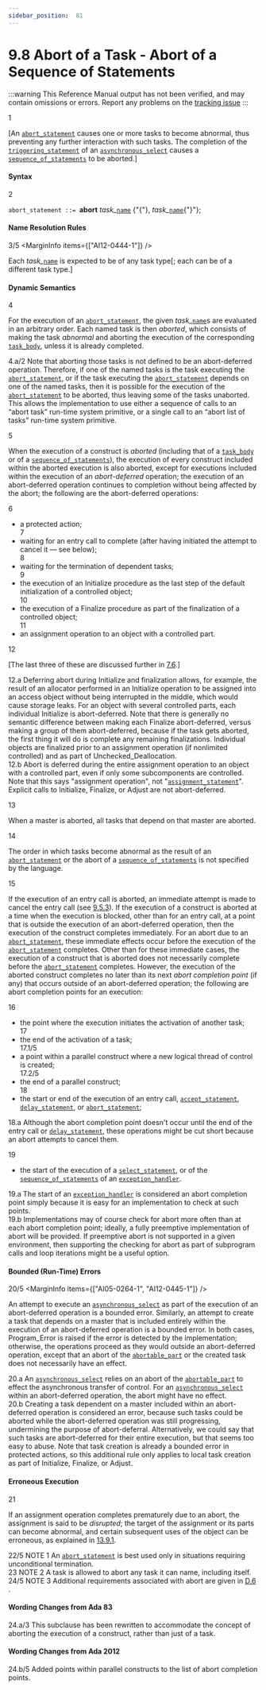 ```yaml
---
sidebar_position:  81
---
```


# 9.8 Abort of a Task - Abort of a Sequence of Statements

:::warning
This Reference Manual output has not been verified,
and may contain omissions or errors.
Report any problems on the [tracking issue](https://github.com/ada-lang-io/ada-lang-io/issues/20)
:::


<MarginText>1</MarginText>
<p>[An <code><a href="../AA-9/AA-9.8#S0284">abort_statement</a></code> causes one or more tasks to become abnormal, thus preventing any further interaction with such tasks. The completion of the <code><a href="../AA-9/AA-9.7#S0282">triggering_statement</a></code> of an <code><a href="../AA-9/AA-9.7#S0280">asynchronous_select</a></code> causes a <code><a href="../AA-5/AA-5.1#S0166">sequence_of_statements</a></code> to be aborted.] <br /></p>


#### Syntax

<MarginText>2</MarginText>

<CodeBlock>
<code>abort_statement</code><a id="S0284"></a><code> ::= </code><strong>abort</strong> <em>task_</em><code><a href="../AA-4/AA-4.1#S0091">name</a></code> {"{"}, <em>task_</em><code><a href="../AA-4/AA-4.1#S0091">name</a></code>{"}"};<br />

</CodeBlock>

#### Name Resolution Rules

<MarginText>3/5</MarginText>
<MarginInfo items={["AI12-0444-1"]} />
<p>Each <em>task_</em><code><a href="../AA-4/AA-4.1#S0091">name</a></code> is expected to be of any task type[; each can be of a different  task type.]<br /></p>


#### Dynamic Semantics

<MarginText>4</MarginText>
<p>For the execution of an <code><a href="../AA-9/AA-9.8#S0284">abort_statement</a></code>, the given <em>task_</em><code><a href="../AA-4/AA-4.1#S0091">name</a></code>s are evaluated in an arbitrary order. Each named task is then <em>aborted</em>, which consists of making the task <em>abnormal</em> and aborting the execution of the corresponding <code><a href="../AA-9/AA-9.1#S0248">task_body</a></code>, unless it is already completed. <br /></p>

<AnnotatedOnly>
<MarginText>4.a/2</MarginText>
<MarginInfo items={["AI95-00114-01"]} />
<Admonition type="aarm" aarm="ramification">
<strong></strong>Note that aborting those tasks is not defined to be an abort-deferred operation. Therefore, if one of the named tasks is the task executing the <code><a href="../AA-9/AA-9.8#S0284">abort_statement</a></code>, or if the task executing the <code><a href="../AA-9/AA-9.8#S0284">abort_statement</a></code> depends on one of the named tasks, then it is possible for the execution of the <code><a href="../AA-9/AA-9.8#S0284">abort_statement</a></code> to be aborted, thus leaving some of the tasks unaborted. This allows the implementation to use either a sequence of calls to an &ldquo;abort task&rdquo; run-time system primitive, or a single call to an &ldquo;abort list of tasks&rdquo; run-time system primitive. <br /></Admonition>
</AnnotatedOnly>

<MarginText>5</MarginText>
<p>When the execution of a construct is <em>aborted</em> (including that of a <code><a href="../AA-9/AA-9.1#S0248">task_body</a></code> or of a <code><a href="../AA-5/AA-5.1#S0166">sequence_of_statements</a></code>), the execution of every construct included within the aborted execution is also aborted, except for executions included within the execution of an <em>abort-deferred</em> operation; the execution of an abort-deferred operation continues to completion without being affected by the abort; the following are the abort-deferred operations: <br /></p>

<MarginText>6</MarginText>
<ul>
<li>a protected action;<br /></li>
<MarginText>7</MarginText>
<li>waiting for an entry call to complete (after having initiated the attempt to cancel it &mdash; see below);<br /></li>
<MarginText>8</MarginText>
<li>waiting for the termination of dependent tasks;<br /></li>
<MarginText>9</MarginText>
<li>the execution of an Initialize procedure as the last step of the default initialization of a controlled object;<br /></li>
<MarginText>10</MarginText>
<li>the execution of a Finalize procedure as part of the finalization of a controlled object;<br /></li>
<MarginText>11</MarginText>
<li>an assignment operation to an object with a controlled part. <br /></li>
</ul>
<MarginText>12</MarginText>
<p>[The last three of these are discussed further in <a href="../AA-7/AA-7.6">7.6</a>.] <br /></p>

<AnnotatedOnly>
<MarginText>12.a</MarginText>
<Admonition type="aarm" aarm="reason">
<strong></strong>Deferring abort during Initialize and finalization allows, for example, the result of an allocator performed in an Initialize operation to be assigned into an access object without being interrupted in the middle, which would cause storage leaks. For an object with several controlled parts, each individual Initialize is abort-deferred. Note that there is generally no semantic difference between making each Finalize abort-deferred, versus making a group of them abort-deferred, because if the task gets aborted, the first thing it will do is complete any remaining finalizations. Individual objects are finalized prior to an assignment operation (if nonlimited controlled) and as part of Unchecked_Deallocation. <br /></Admonition>
</AnnotatedOnly>

<AnnotatedOnly>
<MarginText>12.b</MarginText>
<Admonition type="aarm" aarm="ramification">
<strong></strong>Abort is deferred during the entire assignment operation to an object with a controlled part, even if only some subcomponents are controlled. Note that this says "assignment operation", not "<code><a href="../AA-5/AA-5.2#S0173">assignment_statement</a></code>". Explicit calls to Initialize, Finalize, or Adjust are not abort-deferred. <br /></Admonition>
</AnnotatedOnly>

<MarginText>13</MarginText>
<p>When a master is aborted, all tasks that depend on that master are aborted.<br /></p>

<MarginText>14</MarginText>
<p>The order in which tasks become abnormal as the result of an <code><a href="../AA-9/AA-9.8#S0284">abort_statement</a></code> or the abort of a <code><a href="../AA-5/AA-5.1#S0166">sequence_of_statements</a></code> is not specified by the language.<br /></p>

<MarginText>15</MarginText>
<p>If the execution of an entry call is aborted, an immediate attempt is made to cancel the entry call (see <a href="../AA-9/AA-9.5#Subclause_9.5.3">9.5.3</a>). If the execution of a construct is aborted at a time when the execution is blocked, other than for an entry call, at a point that is outside the execution of an abort-deferred operation, then the execution of the construct completes immediately. For an abort due to an <code><a href="../AA-9/AA-9.8#S0284">abort_statement</a></code>, these immediate effects occur before the execution of the <code><a href="../AA-9/AA-9.8#S0284">abort_statement</a></code> completes. Other than for these immediate cases, the execution of a construct that is aborted does not necessarily complete before the <code><a href="../AA-9/AA-9.8#S0284">abort_statement</a></code> completes. However, the execution of the aborted construct completes no later than its next <em>abort completion point</em> (if any) that occurs outside of an abort-deferred operation; the following are abort completion points for an execution: <br /></p>

<MarginText>16</MarginText>
<ul>
<li>the point where the execution initiates the activation of another task;<br /></li>
<MarginText>17</MarginText>
<li>the end of the activation of a task;<br /></li>
<MarginText>17.1/5</MarginText>
<MarginInfo items={["AI12-0119-1"]} />
<li>a point within a parallel construct where a new logical thread of control is created;<br /></li>
<MarginText>17.2/5</MarginText>
<MarginInfo items={["AI12-0119-1"]} />
<li>the end of a parallel construct;<br /></li>
<MarginText>18</MarginText>
<li>the start or end of the execution of an entry call, <code><a href="../AA-9/AA-9.5#S0258">accept_statement</a></code>, <code><a href="../AA-9/AA-9.6#S0266">delay_statement</a></code>, or <code><a href="../AA-9/AA-9.8#S0284">abort_statement</a></code>; <br /></li>
</ul>
<AnnotatedOnly>
<MarginText>18.a</MarginText>
<Admonition type="aarm" aarm="ramification">
<strong></strong>Although the abort completion point doesn't occur until the end of the entry call or <code><a href="../AA-9/AA-9.6#S0266">delay_statement</a></code>, these operations might be cut short because an abort attempts to cancel them. <br /></Admonition>
</AnnotatedOnly>

<MarginText>19</MarginText>
<ul>
<li>the start of the execution of a <code><a href="../AA-9/AA-9.7#S0269">select_statement</a></code>, or of the <code><a href="../AA-5/AA-5.1#S0166">sequence_of_statements</a></code> of an <code><a href="../AA-11/AA-11.2#S0305">exception_handler</a></code>. <br /></li>
</ul>
<AnnotatedOnly>
<MarginText>19.a</MarginText>
<Admonition type="aarm" aarm="reason">
<strong></strong>The start of an <code><a href="../AA-11/AA-11.2#S0305">exception_handler</a></code> is considered an abort completion point simply because it is easy for an implementation to check at such points. <br /></Admonition>
</AnnotatedOnly>

<AnnotatedOnly>
<MarginText>19.b</MarginText>
<Admonition type="aarm" aarm="implementation-note">
<strong></strong>Implementations may of course check for abort more often than at each abort completion point; ideally, a fully preemptive implementation of abort will be provided. If preemptive abort is not supported in a given environment, then supporting the checking for abort as part of subprogram calls and loop iterations might be a useful option. <br /></Admonition>
</AnnotatedOnly>


#### Bounded (Run-Time) Errors

<MarginText>20/5</MarginText>
<MarginInfo items={["AI05-0264-1", "AI12-0445-1"]} />
<p>An attempt to execute an <code><a href="../AA-9/AA-9.7#S0280">asynchronous_select</a></code> as part of the execution of an abort-deferred operation is a bounded error. Similarly, an attempt to create a task that depends on a master that is included entirely within the execution of an abort-deferred operation is a bounded error. In both cases, Program_Error is raised if the error is detected by the implementation; otherwise, the operations proceed as they would outside an abort-deferred operation, except that an abort of the <code><a href="../AA-9/AA-9.7#S0283">abortable_part</a></code> or the created task does not necessarily  have an effect. <br /></p>

<AnnotatedOnly>
<MarginText>20.a</MarginText>
<Admonition type="aarm" aarm="reason">
<strong></strong>An <code><a href="../AA-9/AA-9.7#S0280">asynchronous_select</a></code> relies on an abort of the <code><a href="../AA-9/AA-9.7#S0283">abortable_part</a></code> to effect the asynchronous transfer of control. For an <code><a href="../AA-9/AA-9.7#S0280">asynchronous_select</a></code> within an abort-deferred operation, the abort might have no effect.<br /></Admonition>
</AnnotatedOnly>

<AnnotatedOnly>
<MarginText>20.b</MarginText>
<Admonition type="aarm" aarm="note">
Creating a task dependent on a master included within an abort-deferred operation is considered an error, because such tasks could be aborted while the abort-deferred operation was still progressing, undermining the purpose of abort-deferral. Alternatively, we could say that such tasks are abort-deferred for their entire execution, but that seems too easy to abuse. Note that task creation is already a bounded error in protected actions, so this additional rule only applies to local task creation as part of Initialize, Finalize, or Adjust. <br /></Admonition>
</AnnotatedOnly>


#### Erroneous Execution

<MarginText>21</MarginText>
<p>If an assignment operation completes prematurely due to an abort, the assignment is said to be <em>disrupted</em>; the target of the assignment or its parts can become abnormal, and certain subsequent uses of the object can be erroneous, as explained in <a href="../AA-13/AA-13.9#Subclause_13.9.1">13.9.1</a>. <br /></p>

<AnnotatedOnly>
<MarginText>22/5</MarginText>
<MarginInfo items={["AI12-0442-1"]} />
<Admonition type="aarm" aarm="note">
NOTE 1   An <code><a href="../AA-9/AA-9.8#S0284">abort_statement</a></code> is best  used only in situations requiring unconditional termination.<br /></Admonition>
</AnnotatedOnly>

<AnnotatedOnly>
<MarginText>23</MarginText>
<Admonition type="aarm" aarm="note">
NOTE 2   A task is allowed to abort any task it can name, including itself.<br /></Admonition>
</AnnotatedOnly>

<AnnotatedOnly>
<MarginText>24/5</MarginText>
<MarginInfo items={["AI12-0449-1"]} />
<Admonition type="aarm" aarm="note">
NOTE 3   Additional requirements associated with abort are given in <a href="../AA-D/AA-D.6">D.6</a> . <br /></Admonition>
</AnnotatedOnly>

<AnnotatedOnly>

#### Wording Changes from Ada 83

</AnnotatedOnly>
<AnnotatedOnly>
<MarginText>24.a/3</MarginText>
<MarginInfo items={["AI05-0299-1"]} />
<Admonition type="aarm" aarm="note">
This subclause has been rewritten to accommodate the concept of aborting the execution of a construct, rather than just of a task. <br /></Admonition>
</AnnotatedOnly>

<AnnotatedOnly>

#### Wording Changes from Ada 2012

</AnnotatedOnly>
<AnnotatedOnly>
<MarginText>24.b/5</MarginText>
<MarginInfo items={["AI12-0119-1"]} />
<Admonition type="aarm" aarm="note">
Added points within parallel constructs to the list of abort completion points. <br /></Admonition>
</AnnotatedOnly>


